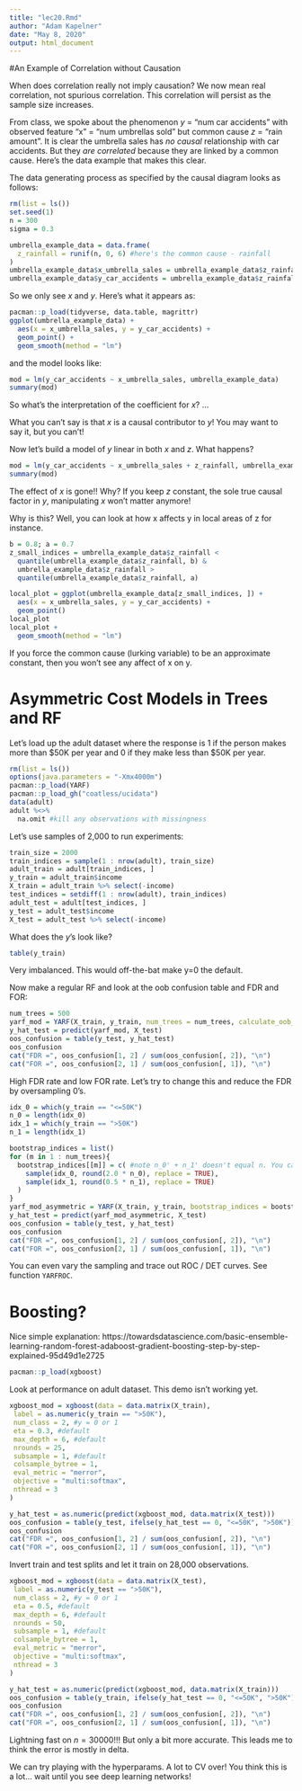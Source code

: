 ```yaml
---
title: "lec20.Rmd"
author: "Adam Kapelner"
date: "May 8, 2020"
output: html_document
---
```


#An Example of Correlation without Causation

When does correlation really not imply causation? We now mean real correlation, not spurious correlation. This correlation will persist as the sample size increases. 

From class, we spoke about the phenomenon $y$ = "num car accidents" with observed feature "x" = "num umbrellas sold" but common cause $z$ = "rain amount". It is clear the umbrella sales has *no causal* relationship with car accidents. But they *are correlated* because they are linked by a common cause. Here's the data example that makes this clear.

The data generating process as specified by the causal diagram looks as follows:

```r
rm(list = ls())
set.seed(1)
n = 300
sigma = 0.3

umbrella_example_data = data.frame(
  z_rainfall = runif(n, 0, 6) #here's the common cause - rainfall
)
umbrella_example_data$x_umbrella_sales = umbrella_example_data$z_rainfall^2 + rnorm(n, sigma) #x is a variable that is driven by z with noise
umbrella_example_data$y_car_accidents = umbrella_example_data$z_rainfall + rnorm(n, sigma) #y is a variable driven by z with noise
```

So we only see $x$ and $y$. Here's what it appears as:

```r
pacman::p_load(tidyverse, data.table, magrittr)
ggplot(umbrella_example_data) +
  aes(x = x_umbrella_sales, y = y_car_accidents) +
  geom_point() + 
  geom_smooth(method = "lm")
```

and the model looks like:

```r
mod = lm(y_car_accidents ~ x_umbrella_sales, umbrella_example_data)
summary(mod)
```

So what's the interpretation of the coefficient for $x$? ...

What you can't say is that $x$ is a causal contributor to $y$! You may want to say it, but you can't!

Now let's build a model of $y$ linear in both $x$ and $z$. What happens?

```r
mod = lm(y_car_accidents ~ x_umbrella_sales + z_rainfall, umbrella_example_data)
summary(mod)
```

The effect of $x$ is gone!! Why? If you keep $z$ constant, the sole true causal factor in $y$, manipulating $x$ won't matter anymore!

Why is this? Well, you can look at how x affects y in local areas of z for instance.

```r
b = 0.8; a = 0.7
z_small_indices = umbrella_example_data$z_rainfall < 
  quantile(umbrella_example_data$z_rainfall, b) &
  umbrella_example_data$z_rainfall >
  quantile(umbrella_example_data$z_rainfall, a)

local_plot = ggplot(umbrella_example_data[z_small_indices, ]) +
  aes(x = x_umbrella_sales, y = y_car_accidents) +
  geom_point()
local_plot
local_plot +
  geom_smooth(method = "lm")
```

If you force the common cause (lurking variable) to be an approximate constant, then you won't see any affect of x on y.

# Asymmetric Cost Models in Trees and RF

Let's load up the adult dataset where the response is 1 if the person makes more than $50K per year and 0 if they make less than $50K per year.

```r
rm(list = ls())
options(java.parameters = "-Xmx4000m")
pacman::p_load(YARF)
pacman::p_load_gh("coatless/ucidata")
data(adult)
adult %<>% 
  na.omit #kill any observations with missingness
```

Let's use samples of 2,000 to run experiments:

```r
train_size = 2000
train_indices = sample(1 : nrow(adult), train_size)
adult_train = adult[train_indices, ]
y_train = adult_train$income
X_train = adult_train %>% select(-income)
test_indices = setdiff(1 : nrow(adult), train_indices)
adult_test = adult[test_indices, ]
y_test = adult_test$income
X_test = adult_test %>% select(-income)
```

What does the $y$'s look like?

```r
table(y_train)
```

Very imbalanced. This would off-the-bat make y=0 the default.

Now make a regular RF and look at the oob confusion table and FDR and FOR:

```r
num_trees = 500
yarf_mod = YARF(X_train, y_train, num_trees = num_trees, calculate_oob_error = FALSE)
y_hat_test = predict(yarf_mod, X_test)
oos_confusion = table(y_test, y_hat_test)
oos_confusion
cat("FDR =", oos_confusion[1, 2] / sum(oos_confusion[, 2]), "\n")
cat("FOR =", oos_confusion[2, 1] / sum(oos_confusion[, 1]), "\n")
```

High FDR rate and low FOR rate. Let's try to change this and reduce the FDR by oversampling 0's.

```r
idx_0 = which(y_train == "<=50K")
n_0 = length(idx_0)
idx_1 = which(y_train == ">50K")
n_1 = length(idx_1)

bootstrap_indices = list()
for (m in 1 : num_trees){
  bootstrap_indices[[m]] = c( #note n_0' + n_1' doesn't equal n. You can make it so with one more line of code...
    sample(idx_0, round(2.0 * n_0), replace = TRUE),
    sample(idx_1, round(0.5 * n_1), replace = TRUE)
  )
}
yarf_mod_asymmetric = YARF(X_train, y_train, bootstrap_indices = bootstrap_indices, calculate_oob_error = FALSE)
y_hat_test = predict(yarf_mod_asymmetric, X_test)
oos_confusion = table(y_test, y_hat_test)
oos_confusion
cat("FDR =", oos_confusion[1, 2] / sum(oos_confusion[, 2]), "\n")
cat("FOR =", oos_confusion[2, 1] / sum(oos_confusion[, 1]), "\n")
```

You can even vary the sampling and trace out ROC / DET curves. See function `YARFROC`.

# Boosting?

Nice simple explanation: https://towardsdatascience.com/basic-ensemble-learning-random-forest-adaboost-gradient-boosting-step-by-step-explained-95d49d1e2725

```r
pacman::p_load(xgboost)
```

Look at performance on adult dataset. This demo isn't working yet.

```r
xgboost_mod = xgboost(data = data.matrix(X_train), 
 label = as.numeric(y_train == ">50K"), 
 num_class = 2, #y = 0 or 1
 eta = 0.3, #default
 max_depth = 6, #default 
 nrounds = 25, 
 subsample = 1, #default 
 colsample_bytree = 1,
 eval_metric = "merror",
 objective = "multi:softmax",
 nthread = 3
)

y_hat_test = as.numeric(predict(xgboost_mod, data.matrix(X_test)))
oos_confusion = table(y_test, ifelse(y_hat_test == 0, "<=50K", ">50K"))
oos_confusion
cat("FDR =", oos_confusion[1, 2] / sum(oos_confusion[, 2]), "\n")
cat("FOR =", oos_confusion[2, 1] / sum(oos_confusion[, 1]), "\n")
```

Invert train and test splits and let it train on 28,000 observations.

```r
xgboost_mod = xgboost(data = data.matrix(X_test), 
 label = as.numeric(y_test == ">50K"), 
 num_class = 2, #y = 0 or 1
 eta = 0.5, #default
 max_depth = 6, #default 
 nrounds = 50, 
 subsample = 1, #default 
 colsample_bytree = 1,
 eval_metric = "merror",
 objective = "multi:softmax",
 nthread = 3
)

y_hat_test = as.numeric(predict(xgboost_mod, data.matrix(X_train)))
oos_confusion = table(y_train, ifelse(y_hat_test == 0, "<=50K", ">50K"))
oos_confusion
cat("FDR =", oos_confusion[1, 2] / sum(oos_confusion[, 2]), "\n")
cat("FOR =", oos_confusion[2, 1] / sum(oos_confusion[, 1]), "\n")
```

Lightning fast on $n = 30000$!!! But only a bit more accurate. This leads me to think the error is mostly in delta.

We can try playing with the hyperparams. A lot to CV over! You think this is a lot... wait until you see deep learning networks!


